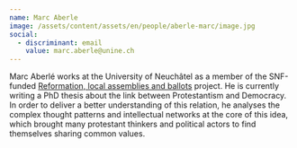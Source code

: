 ```yaml
---
name: Marc Aberle
image: /assets/content/assets/en/people/aberle-marc/image.jpg
social:
  - discriminant: email
    value: marc.aberle@unine.ch
---
```

Marc Aberlé works at the University of Neuchâtel as a member of the SNF-funded [Reformation, local assemblies and ballots](http://p3.snf.ch/project-162968) project. He is currently writing a PhD thesis about the link between Protestantism and Democracy. In order to deliver a better understanding of this relation, he analyses the complex thought patterns and intellectual networks at the core of this idea, which brought many protestant thinkers and political actors to find themselves sharing common values.
